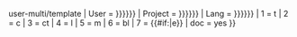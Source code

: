 {{{{{|safesubst:}}}user-multi<noinclude>/template</noinclude>
| User    = {{{1|{{{User|{{{user|}}}}}}}}}
| Project = {{{2|{{{Project|{{{project|}}}}}}}}}
| Lang    = {{{3|{{{Lang|{{{lang|}}}}}}}}}
| 1       = t
| 2       = c
| 3       = ct
| 4       = l
| 5       = m
| 6       = bl
| 7       = {{#if:{{{email|}}}|e}}
| doc     = yes
}}